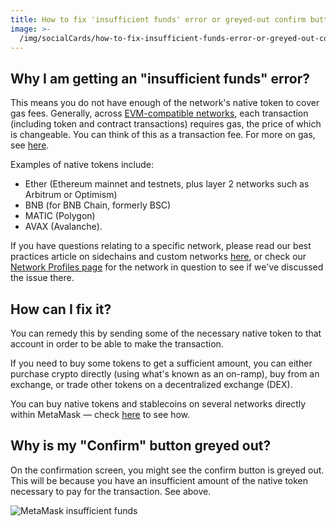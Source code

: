 ```yaml
---
title: How to fix 'insufficient funds' error or greyed-out confirm button
image: >-
  /img/socialCards/how-to-fix-insufficient-funds-error-or-greyed-out-confirm-button.jpg
---
```



<CustomLayout />

## Why I am getting an "insufficient funds" error?

This means you do not have enough of the network's native token to cover gas fees. Generally, across [EVM-compatible networks](/network-profiles/network-profiles-hub), each transaction (including token and contract transactions) requires gas, the price of which is changeable. You can think of this as a transaction fee. For more on gas, see [here](/transactions-and-gas/gas-fees/user-guide-gas).

Examples of native tokens include:

- Ether (Ethereum mainnet and testnets, plus layer 2 networks such as Arbitrum or Optimism)
- BNB (for BNB Chain, formerly BSC)
- MATIC (Polygon)
- AVAX (Avalanche).

If you have questions relating to a specific network, please read our best practices article on sidechains and custom networks [here](/networks-and-sidechains/managing-networks/user-guide-custom-networks-and-sidechains), or check our [Network Profiles page](/network-profiles/network-profiles-hub) for the network in question to see if we've discussed the issue there.

## How can I fix it?

You can remedy this by sending some of the necessary native token to that account in order to be able to make the transaction.

If you need to buy some tokens to get a sufficient amount, you can either purchase crypto directly (using what's known as an on-ramp), buy from an exchange, or trade other tokens on a decentralized exchange (DEX).

You can buy native tokens and stablecoins on several networks directly within MetaMask — check [here](/metamask-portfolio/buy/how-to-buy-crypto-in-metamask) to see how.

## Why is my "Confirm" button greyed out?

On the confirmation screen, you might see the confirm button is greyed out. This will be because you have an insufficient amount of the native token necessary to pay for the transaction. See above.

<div class="center-container">
  <div class="img-medium">
    <img
      src={
        require("../../img/troubleshooting/how-to-fix-insufficient-funds-error-or-greyed-out-confirm-button/MetaMask_insufficient_funds.png")
          .default
      }
      alt="MetaMask insufficient funds"
    />
  </div>
</div>
